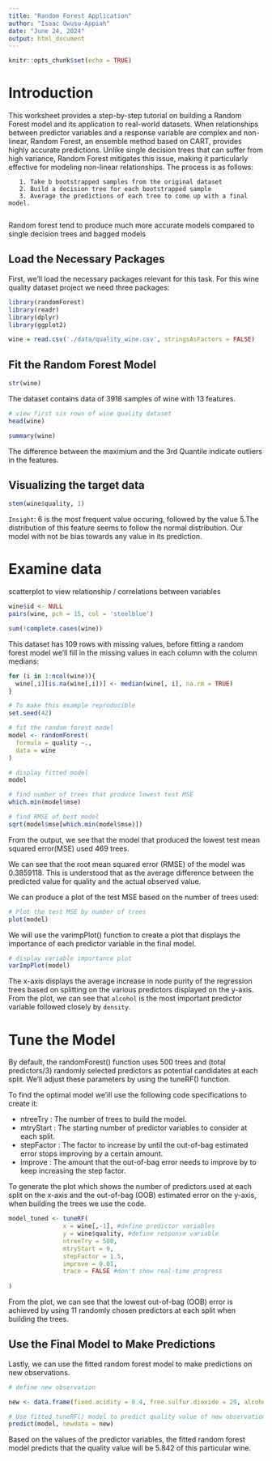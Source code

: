 ---
title: "Random Forest Application"
author: "Isaac Owusu-Appiah"
date: "June 24, 2024"
output: html_document
---

```{r setup, include=FALSE}
knitr::opts_chunk$set(echo = TRUE)
```

# Introduction

This worksheet provides a step-by-step tutorial on building a Random Forest model and its application to real-world datasets. When relationships between predictor variables and a response variable are complex and non-linear, Random Forest, an ensemble method based on CART, provides highly accurate predictions. Unlike single decision trees that can suffer from high variance, Random Forest mitigates this issue, making it particularly effective for modeling non-linear relationships. The process is as follows:
       
       1. Take b bootstrapped samples from the original dataset
       2. Build a decision tree for each bootstrapped sample
       3. Average the predictions of each tree to come up with a final model.
       
 Random forest tend to produce much more accurate models compared to single decision trees and bagged models
 
## Load the Necessary Packages

First, we'll load the necessary packages relevant for this task. For this wine quality dataset project we need three packages:
```{r set-up, global import echo = FALSE, warning=FALSE, message=FALSE}
library(randomForest)
library(readr)
library(dplyr)
library(ggplot2)
```


```{r, load the boston dataset}
wine = read.csv('./data/quality_wine.csv', stringsAsFactors = FALSE)
```

## Fit the Random Forest Model

```{r vew structure of winequality dataset, echo=FALSE}
str(wine)
```

The dataset contains data of 3918 samples of wine with 13 features.

```{r}
# view first six rows of wine quality dataset
head(wine)
```

```{r Explore the structure of the data}
summary(wine)
```

The difference between the maximium and the 3rd Quantile indicate outliers in the features.


## Visualizing the target data

```{r, visualizing the quality feature}
stem(wine$quality, 1)
```
`Insight`: 6 is the most frequent value occuring, followed by the value 5.The distribution of this feature seems to follow the normal distribution. Our model with not be bias towards any value in its prediction.

# Examine data

scatterplot to view relationship / correlations between variables

```{r}
wine$id <- NULL
pairs(wine, pch = 15, col = 'steelblue')
```


```{r find number of rows with missing values, echo=FALSE}
sum(!complete.cases(wine))
```

This dataset has 109 rows with missing values, before fitting a random forest model we'll fill in the missing values in each column with the column medians:

```{r replace NAs with column medians}
for (i in 1:ncol(wine)){
  wine[,i][is.na(wine[,i])] <- median(wine[, i], na.rm = TRUE)
}
```


```{r echo=TRUE}
# To make this example reproducible
set.seed(42)

# fit the random forest model
model <- randomForest(
  formula = quality ~.,
  data = wine
)

# display fitted model
model
```


```{r}
# find number of trees that produce lowest test MSE
which.min(model$mse)
```


```{r echo=FALSE}
# find RMSE of best model
sqrt(model$mse[which.min(model$mse)])
```

From the output, we see that the model that produced the lowest test mean squared error(MSE) used 469 trees.

We can see that the root mean squared error (RMSE) of the model was 0.3859118. This is understood that as the average difference between the predicted value for quality and the actual observed value.

We can produce a plot of the test MSE based on the number of trees used:

```{r}
# Plot the test MSE by number of trees
plot(model)
```

We will use the varimpPlot() function to create a plot that displays the importance of each predictor variable in the final model.

```{r}
# display variable importance plot
varImpPlot(model)
```

The x-axis displays the average increase in node purity of the regression trees based on splitting on the various predictors displayed on the y-axis. From the plot, we can see that `alcohol` is the most important predictor variable followed closely by `density`.

# Tune the Model

By default, the randomForest() function uses 500 trees and (total predictors/3) randomly selected predictors as potential candidates at each split. We'll adjust these parameters by using the tuneRF() function.

To find the optimal model we'ill use the following code specifications to create it:

* ntreeTry : The number of trees to build the model.
* mtryStart : The starting number of predictor variables to consider at each split.
* stepFactor : The factor to increase by until the out-of-bag estimated error stops improving by a certain amount.
* improve : The amount that the out-of-bag error needs to improve by to keep increasing the step factor.

To generate the plot which shows the number of predictors used at each split on the x-axis and the out-of-bag (OOB) estimated error on the y-axis, when building the trees we use the code.

```{r}
model_tuned <- tuneRF(
               x = wine[,-1], #define predictor variables
               y = wine$quality, #define response variable
               ntreeTry = 500,
               mtryStart = 9, 
               stepFactor = 1.5,
               improve = 0.01,
               trace = FALSE #don't show real-time progress
               
)
```


From the plot, we can see that the lowest out-of-bag (OOB) error is achieved by using 11 randomly chosen predictors at each split when building the trees.

## Use the Final Model to Make Predictions

Lastly, we can use the fitted random forest model to make predictions on new observations.

```{r, echo=FALSE}
# define new observation

new <- data.frame(fixed.acidity = 6.4, free.sulfur.dioxide = 29, alcohol = 10.75, volatile.acidity = 0.54, total.sulfur.dioxide = 98, citric.acid = 0.22, density = 0.62305, residual.sugar = 1.2, pH = 5.4, chlorides = 0.072, sulphates = 0.64)

# Use fitted tuneRF() model to predict quality value of new observation features
predict(model, newdata = new)
```

Based on the values of the predictor variables, the fitted random forest model predicts that the quality value will be 5.842 of this particular wine.























